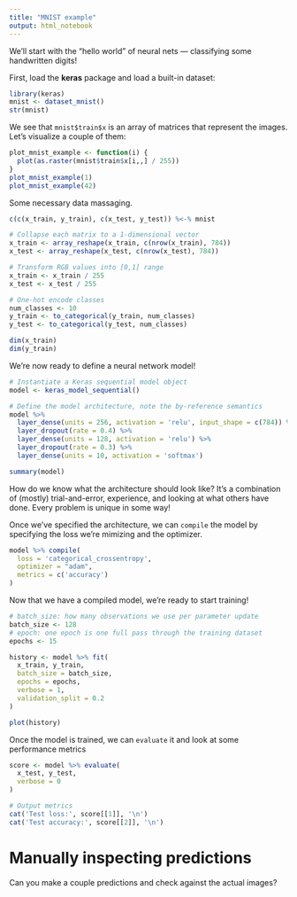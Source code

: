 ```yaml
---
title: "MNIST example"
output: html_notebook
---
```


We'll start with the "hello world" of neural nets --- classifying some handwritten digits!

First, load the **keras** package and load a built-in dataset:

```r
library(keras)
mnist <- dataset_mnist()
str(mnist)
```

We see that `mnist$train$x` is an array of matrices that represent the images. Let's visualize a couple of them:

```r
plot_mnist_example <- function(i) {
  plot(as.raster(mnist$train$x[i,,] / 255))
}
plot_mnist_example(1)
plot_mnist_example(42)
```

Some necessary data massaging. 

```r
c(c(x_train, y_train), c(x_test, y_test)) %<-% mnist

# Collapse each matrix to a 1-dimensional vector
x_train <- array_reshape(x_train, c(nrow(x_train), 784))
x_test <- array_reshape(x_test, c(nrow(x_test), 784))

# Transform RGB values into [0,1] range
x_train <- x_train / 255
x_test <- x_test / 255

# One-hot encode classes
num_classes <- 10
y_train <- to_categorical(y_train, num_classes)
y_test <- to_categorical(y_test, num_classes)

dim(x_train)
dim(y_train)
```

We're now ready to define a neural network model!

```r
# Instantiate a Keras sequential model object
model <- keras_model_sequential()

# Define the model architecture, note the by-reference semantics
model %>% 
  layer_dense(units = 256, activation = 'relu', input_shape = c(784)) %>% 
  layer_dropout(rate = 0.4) %>% 
  layer_dense(units = 128, activation = 'relu') %>%
  layer_dropout(rate = 0.3) %>%
  layer_dense(units = 10, activation = 'softmax')

summary(model)
```

How do we know what the architecture should look like? It's a combination of (mostly) trial-and-error, experience, and looking at what others have done. Every problem is unique in some way!

Once we've specified the architecture, we can `compile` the model by specifying the loss we're mimizing and the optimizer.

```r
model %>% compile(
  loss = 'categorical_crossentropy',
  optimizer = "adam",
  metrics = c('accuracy')
)
```

Now that we have a compiled model, we're ready to start training!

```r
# batch_size: how many observations we use per parameter update
batch_size <- 128
# epoch: one epoch is one full pass through the training dataset
epochs <- 15

history <- model %>% fit(
  x_train, y_train,
  batch_size = batch_size,
  epochs = epochs,
  verbose = 1,
  validation_split = 0.2
)

plot(history)
```

Once the model is trained, we can `evaluate` it and look at some performance metrics

```r
score <- model %>% evaluate(
  x_test, y_test,
  verbose = 0
)

# Output metrics
cat('Test loss:', score[[1]], '\n')
cat('Test accuracy:', score[[2]], '\n')
```

# Manually inspecting predictions

Can you make a couple predictions and check against the actual images?
